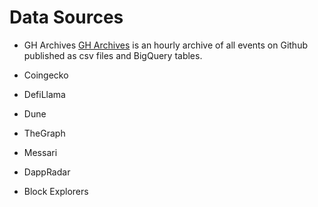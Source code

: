 # Data Sources

- GH Archives
[GH Archives](https://www.gharchive.org/) is an hourly archive of all events on Github published as csv files and BigQuery tables.

- Coingecko

- DefiLlama

- Dune

- TheGraph

- Messari

- DappRadar

- Block Explorers